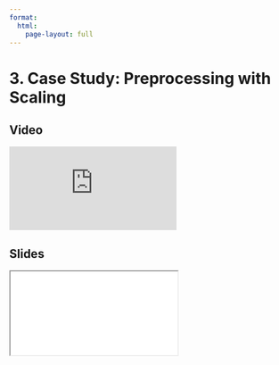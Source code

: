 ```yaml
---
format:
  html:
    page-layout: full
---
```


# 3. Case Study: Preprocessing with Scaling

::: {.panel-tabset .nav-pills}

## Video

<iframe
    class="video"
    src="https://www.youtube.com/embed/aBpgJh0ikoA?start=3728&end=4138&rel=0" 
    title="Module 5 Video - Case Study: Preprocessing with Scaling"
    frameborder="0"
    allow="accelerometer; autoplay; clipboard-write; encrypted-media; gyroscope; picture-in-picture"
    allowfullscreen
></iframe>

## Slides

<iframe
    class="slide-deck"
    src="slides/module5_09.html"
></iframe>

:::
